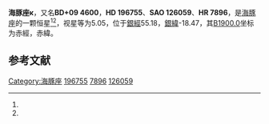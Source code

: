 {{Starbox begin
| name = 海豚座κ
}}
{{Starbox observe
| epoch = [[J2000.0|J2000.0]]
| constell = [[海豚座|海豚座]]<ref name=SIMBAD>{{cite web
 | url=http://simbad.u-strasbg.fr/simbad/sim-id?Ident=HR+7896
 | title =Pulsating variable Star
 | publisher=Centre de Données astronomiques de Strasbourg
 | work=SIMBAD
 | accessdate=2012-07-13}}</ref><ref name=DATA>{{cite web
 | url=http://vizier.u-strasbg.fr/viz-bin/VizieR-5?-out.add=.&-source=5050&-corr=PK=HR&-out.max=9999&HR=7896
 | title=VizieR Detailed Page
 | accessdate=2012-07-13
 | archive-date=2016-03-05
 | archive-url=https://web.archive.org/web/20160305051613/http://vizier.u-strasbg.fr/viz-bin/VizieR-5?-out.add=.&-source=5050&-corr=PK=HR&-out.max=9999&HR=7896
 | dead-url=no
 }}</ref>
| 星官 = 
| ra = {{RA|20|39|7.8}}<ref name=SIMBAD /><ref name=DATA />
| dec = {{DEC|+10|5|10}}<ref name=SIMBAD /><ref name=DATA />
| appmag_v = 5.05<ref name=SIMBAD /><ref name=DATA />
}}
{{Starbox character
| class = G2IV<ref name=SIMBAD /><ref name=DATA />
| b-v = 0.72<ref name=SIMBAD /><ref name=DATA />
| u-b = 0.21<ref name=SIMBAD /><ref name=DATA />
| r-i = <ref name=SIMBAD /><ref name=DATA />
| variable = 
}}
{{Starbox astrometry
| radial_v = 0.21
| prop_mo_ra = -52
| parallax = 0.026
| p_error = 
}}
{{Starbox catalog
| names =BD+09 4600，[[SAO星表|SAO]] 126059，[[HD星表|HD]] 196755，[[HR星表|HR]] 7896}}
{{Starbox reference |Simbad=HR+7896}}
{{Starbox end}}

'''海豚座κ'''，又名'''BD+09 4600'''，'''HD 196755'''、'''SAO 126059'''、'''HR 7896'''，是[[海豚座|海豚座]]的一颗恒星<ref name=SIMBAD /><ref name=DATA />，视星等为5.05，位于[[銀道座標系|銀經]]55.18，[[銀道座標系|銀緯]]-18.47，其[[B1900.0|B1900.0]]坐标为赤經{{RA|20|34|16.3}}，赤緯{{DEC|+9|-18.47|2}}。

== 参考文献 ==
{{reflist}}

{{star-stub}}

{{海豚座恒星}}
{{星官|败瓜|5|3}}
[[Category:海豚座|Category:海豚座]]
[[Category:HD和HDE天體|196755]]
[[Category:HR天體|7896]]
[[Category:SAO天體|126059]]